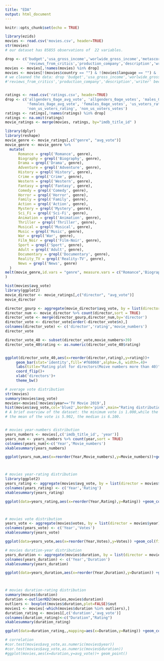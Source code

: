 ```yaml
---
title: "EDA"
output: html_document
---
```


```r
knitr::opts_chunk$set(echo = TRUE)
```


```r
library(ezids)
movies <- read.csv('movies.csv', header=TRUE)
str(movies)
# our dataset has 85855 observations of  22 variables.

drop <- c('budget','usa_gross_income','worlwide_gross_income','metascore','reviews_from_users',
          'reviews_from_critics','production_company','description','writer')
movies <- movies[,!names(movies) %in% drop]
movies <- movies[!(movies$country == "") & !(movies$language == "") & !(movies$director == "") & !(movies$actors == ""),]
# we cleaned the data: drop 'budget','usa_gross_income','worlwide_gross_income','metascore','reviews_from_users',
#'reviews_from_critics','production_company','description','writer' because they are not related.we dropped “NA” #values from the dataset to simplify our analysis.


ratings <- read.csv('ratings.csv', header=TRUE)
drop <- c('allgenders_0age_avg_vote', 'allgenders_0age_votes', 'males_0age_avg_vote', 'males_0age_votes',
          'females_0age_avg_vote', 'females_0age_votes', 'us_voters_rating', 'us_voters_votes', 
          'non_us_voters_rating', 'non_us_voters_votes')
ratings <- ratings[,!names(ratings) %in% drop]
ratings <- na.omit(ratings)
movie_ratings <- merge(movies, ratings, by="imdb_title_id" )

```


```r
library(dplyr)
library(reshape)
movie_genre <- movie_ratings[,c("genre", "avg_vote")]
movie_genre <- movie_genre %>%
  mutate(
      Romance = grepl('Romance', genre),
      Biography = grepl('Biography', genre),
      Drama = grepl('Drama', genre),
      Adventure = grepl('Adventure', genre),
      History = grepl('History', genre),
      Crime = grepl('Crime', genre),
      Western = grepl('Western', genre),
      Fantasy = grepl('Fantasy', genre),
      Comedy = grepl('Comedy', genre),
      Horror = grepl('Horror', genre),
      Family = grepl('Family', genre),
      Action = grepl('Action', genre),
      Mystery = grepl('Mystery', genre),
      Sci_Fi = grepl('Sci-Fi', genre),
      Animation = grepl('Animation', genre),
      Thriller = grepl('Thriller', genre),
      Musical = grepl('Musical', genre),
      Music = grepl('Music', genre),
      War = grepl('War', genre),
      Film_Noir = grepl('Film-Noir', genre),
      Sport = grepl('Sport', genre),
      Adult = grepl('Adult', genre),
      Documentary = grepl('Documentary', genre),
      Reality_TV = grepl('Reality-TV', genre),
      News = grepl('News', genre)
  )
melt(movie_genre,id.vars = "genre", measure.vars = c("Romance",'Biography'), value.name = "avg_vote"
)
```


```r

hist(movies$avg_vote)
library(ggplot2)
movie_director <- movie_ratings[,c("director", "avg_vote")]
movie_director

director_gourp <- aggregate(movie_director$avg_vote, by = list(director = movie_director$director),FUN=mean)
director_num <- movie_director %>% count(director,sort = TRUE)
director_vote <- merge(director_gourp,director_num,by='director')
director_vote <- director_vote[order(-director_vote$n),]
colnames(director_vote) <- c('director','rating','movie_numbers') 
director_vote

director_vote_40 <- subset(director_vote,movie_numbers>39)
director_vote_40$rating <- as.numeric(director_vote_40$rating)


ggplot(director_vote_40,aes(x=reorder(director,rating),y=rating))+
     geom_bar(stat='identity',fill='#f68060',alpha=.6, width=.4)+
     labs(title="Rating plot for directors(Moive numbers more than 40)")+
     coord_flip()+
     xlab('directors')+
     theme_bw()

```
```r
# average vote distribution
str(movies)
summary(movies$avg_vote)
movies<-movies[!movies$year=='TV Movie 2019',]
hist(movies$avg_vote,col='blue2',border='pink',main="Rating distribution",xlab='Rating')
# A brief overview of the dataset: the minimum vote is 1.000,while the maximum vote is 9.900.
# the mean of the vote is 5.902, the median is 6.100.


# movies year-numbers distribution
years_numbers <- movies[,c('imdb_title_id', 'year')]
years_num <- years_numbers %>% count(year,sort = TRUE)
colnames(years_num)<-c('Year','Movie_numbers')
xkablesummary(years_numbers)

ggplot(years_num,aes(x=reorder(Year,Movie_numbers),y=Movie_numbers))+geom_col(stat='identity',fill='#f68060',alpha=.6, width=.4)+labs(title=(' Movie_numbers - Year'))+coord_flip()+xlab('Year')+theme(axis.text.x = element_text(size=10),axis.text.y = element_text(size = 4))



# movies year-rating distribution
library(ggplot2)
years_rating <- aggregate(movies$avg_vote, by = list(director = movies$year),FUN=mean)
colnames(years_rating) <- c('Year','Rating')
xkablesummary(years_rating)

ggplot(data=years_rating,aes(x=reorder(Year,Rating),y=Rating)) +geom_col(stat='identify',width=0.9,fill='lightblue',binwidth=25)+coord_flip()+xlab('Year')+ylab('Mean of Rating')+labs(title=( 'Mean of Rating - Year'))+theme(axis.text.x = element_text(size=10),axis.text.y = element_text(size = 4))



# movies vote distribution
years_vote <- aggregate(movies$votes, by = list(director = movies$year),FUN=sum)
colnames(years_vote) <- c('Year','Votes')
xkablesummary(years_vote)

ggplot(data=years_vote,aes(x=reorder(Year,Votes),y=Votes)) +geom_col(fill='purple4',alpha=1, width=2)+xlab('Year')+ylab('Sum of Votes')+coord_flip()+labs(title=('Sum of Votes - Year'))+theme(axis.text.x = element_text(size=10),axis.text.y = element_text(size = 4))

# movies duration-year distribution
years_duration <- aggregate(movies$duration, by = list(director = movies$year),FUN=mean)
colnames(years_duration) <- c('Year','Duration')
xkablesummary(years_duration)

ggplot(data=years_duration,aes(x=reorder(Year,Duration),y=Duration)) +geom_col(fill='pink',alpha=1, width=2)+xlab('Year')+ylab('Duration')+coord_flip()+labs(title=('Movie Duration - Year'))+theme(axis.text.x = element_text(size=10),axis.text.y = element_text(size = 4))



# movies duration-rating distribution
summary(movies$duration)
duration <-outlierKD2(movies,movies$duration)
outliers <- boxplot(movies$duration,plot=FALSE)$out
movies1 <- movies[-which(movies$duration %in% outliers),]
duration_rating <- movies1[,c('duration','avg_vote')]
colnames(duration_rating)<-c("Duration","Rating")
xkablesummary(duration_rating)

ggplot(data=duration_rating,,mapping=aes(x=Duration,y=Rating)) +geom_col(fill='red2',alpha=.6)+labs(title=('Movie duration and Rating distribution'))+theme(axis.text.x = element_text(size=10),axis.text.y = element_text(size = 10))

# correlation 
#cor.test(movies$avg_vote,as.numeric(movies$year))
#cor.test(movies$avg_vote,as.numeric(movies$duration))
#ggplot(movies,aes(x=duration,y=avg_vote))+ geom_point()

```